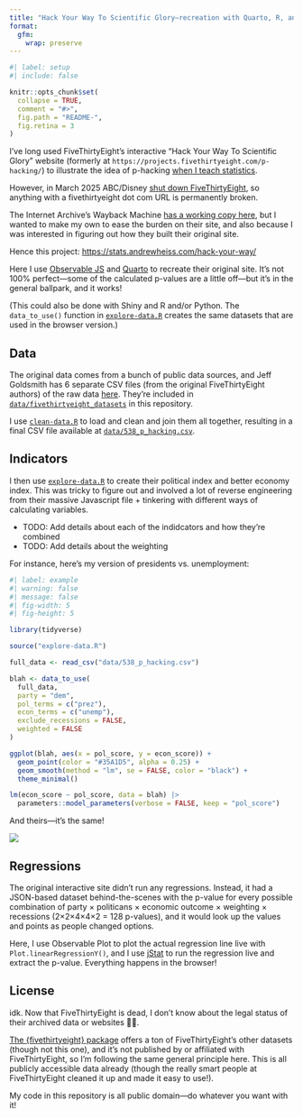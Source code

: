 ```yaml
---
title: "Hack Your Way To Scientific Glory—recreation with Quarto, R, and Observable"
format: 
  gfm: 
    wrap: preserve
---
```


<!-- README.md is generated from README.qmd. Please edit that file -->

```r
#| label: setup
#| include: false

knitr::opts_chunk$set(
  collapse = TRUE,
  comment = "#>",
  fig.path = "README-",
  fig.retina = 3
)
```

I've long used FiveThirtyEight's interactive "Hack Your Way To Scientific Glory" website (formerly at `https://projects.fivethirtyeight.com/p-hacking/`) to illustrate the idea of p-hacking [when I teach statistics](https://evalsp25.classes.andrewheiss.com/content/06-content.html).

However, in March 2025 ABC/Disney [shut down FiveThirtyEight](https://www.theguardian.com/us-news/2025/mar/05/abc-news-538-shut-down), so anything with a fivethirtyeight dot com URL is permanently broken.

The Internet Archive's Wayback Machine [has a working copy here](https://web.archive.org/web/20250130080601/https://projects.fivethirtyeight.com/p-hacking/), but I wanted to make my own to ease the burden on their site, and also because I was interested in figuring out how they built their original site.

Hence this project: <https://stats.andrewheiss.com/hack-your-way/>

Here I use [Observable JS](https://observablehq.com/@observablehq/observable-javascript) and [Quarto](https://quarto.org/) to recreate their original site. It's not 100% perfect—some of the calculated p-values are a little off—but it's in the general ballpark, and it works!

(This could also be done with Shiny and R and/or Python. The `data_to_use()` function in [`explore-data.R`](explore-data.R) creates the same datasets that are used in the browser version.)

## Data

The original data comes from a bunch of public data sources, and Jeff Goldsmith has 6 separate CSV files (from the original FiveThirtyEight authors) of the raw data [here](https://p8105.com/dataset_fivethirtyeight.html). They're included in [`data/fivethirtyeight_datasets`](data/fivethirtyeight_datasets) in this repository.

I use [`clean-data.R`](clean-data.R) to load and clean and join them all together, resulting in a final CSV file available at [`data/538_p_hacking.csv`](data/538_p_hacking.csv).

## Indicators

I then use [`explore-data.R`](explore-data.R) to create their political index and better economy index. This was tricky to figure out and involved a lot of reverse engineering from their massive Javascript file + tinkering with different ways of calculating variables.

- TODO: Add details about each of the indidcators and how they're combined
- TODO: Add details about the weighting

For instance, here's my version of presidents vs. unemployment:

```r
#| label: example
#| warning: false
#| message: false
#| fig-width: 5
#| fig-height: 5

library(tidyverse)

source("explore-data.R")

full_data <- read_csv("data/538_p_hacking.csv")

blah <- data_to_use(
  full_data, 
  party = "dem", 
  pol_terms = c("prez"), 
  econ_terms = c("unemp"),
  exclude_recessions = FALSE,
  weighted = FALSE
)

ggplot(blah, aes(x = pol_score, y = econ_score)) +
  geom_point(color = "#35A1D5", alpha = 0.25) +
  geom_smooth(method = "lm", se = FALSE, color = "black") +
  theme_minimal()

lm(econ_score ~ pol_score, data = blah) |> 
  parameters::model_parameters(verbose = FALSE, keep = "pol_score")
```

And theirs—it's the same!

![](img/fivethirtyeight-example.png)


## Regressions

The original interactive site didn't run any regressions. Instead, it had a JSON-based dataset behind-the-scenes with the p-value for every possible combination of party × politicans × economic outcome × weighting × recessions (2×2×4×4×2 = 128 p-values), and it would look up the values and points as people changed options. 

Here, I use Observable Plot to plot the actual regression line live with `Plot.linearRegressionY()`, and I use [jStat](https://jstat.github.io/) to run the regression live and extract the p-value. Everything happens in the browser!


## License

idk. Now that FiveThirtyEight is dead, I don't know about the legal status of their archived data or websites 🤷‍♂️.

[The {fivethirtyeight} package](https://github.com/rudeboybert/fivethirtyeight) offers a ton of FiveThirtyEight's other datasets (though not this one), and it's not published by or affiliated with FiveThirtyEight, so I'm following the same general principle here. This is all publicly accessible data already (though the really smart people at FiveThirtyEight cleaned it up and made it easy to use!). 

My code in this repository is all public domain—do whatever you want with it!
